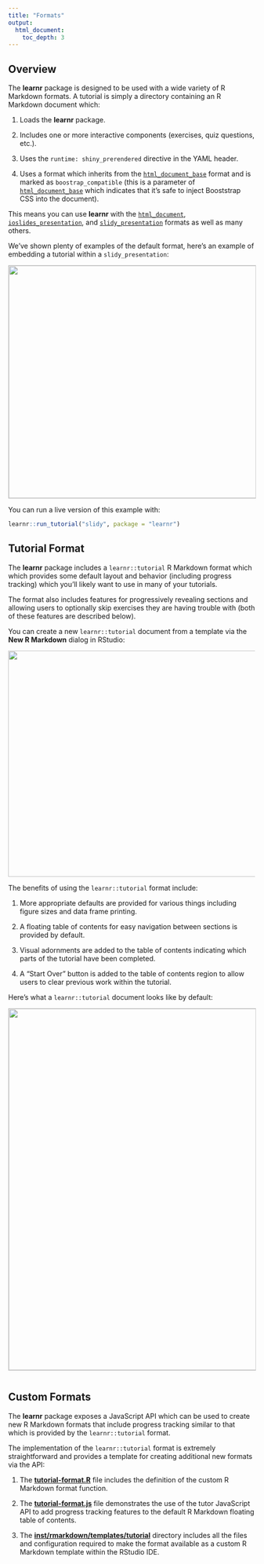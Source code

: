 ```yaml
---
title: "Formats"
output:
  html_document:
    toc_depth: 3
---
```


## Overview

The **learnr** package is designed to be used with a wide variety of R Markdown formats. A tutorial is simply a directory containing an R Markdown document which:

1. Loads the **learnr** package.

2. Includes one or more interactive components (exercises, quiz questions, etc.).

3. Uses the `runtime: shiny_prerendered` directive in the YAML header.

4. Uses a format which inherits from the [`html_document_base`](https://www.rdocumentation.org/packages/rmarkdown/topics/html_document_base) format and is marked as `boostrap_compatible` (this is a parameter of [`html_document_base`](https://www.rdocumentation.org/packages/rmarkdown/topics/html_document_base) which indicates that it's safe to inject Booststrap CSS into the document).

This means you can use **learnr** with the [`html_document`](http://rmarkdown.rstudio.com/html_document_format.html), [`ioslides_presentation`](http://rmarkdown.rstudio.com/ioslides_presentation_format.html), and [`slidy_presentation`](http://rmarkdown.rstudio.com/slidy_presentation_format.html) formats as well as many others.

We've shown plenty of examples of the default format, here's an example of embedding a tutorial within a `slidy_presentation`:

<img src="images/slidy.png" width="650" height="474" style="border: solid 1px #cccccc;"/>

You can run a live version of this example with:

```r
learnr::run_tutorial("slidy", package = "learnr")
```

## Tutorial Format

The **learnr** package includes a `learnr::tutorial` R Markdown format which which provides some default layout and behavior (including progress tracking) which you'll likely want to use in many of your tutorials.

The format also includes features for progressively revealing sections and allowing users to optionally skip exercises they are having trouble with (both of these features are described below).

You can create a new `learnr::tutorial` document from a template via the **New R Markdown** dialog in RStudio:

![](images/create-new-tutorial.png){width=565 height=461}

The benefits of using the `learnr::tutorial` format include:

1. More appropriate defaults are provided for various things including figure sizes and data frame printing.

2. A floating table of contents for easy navigation between sections is provided by default.

3. Visual adornments are added to the table of contents indicating which parts of the tutorial have been completed.

4. A "Start Over" button is added to the table of contents region to allow users to clear previous work within the tutorial.

Here's what a `learnr::tutorial` document looks like by default:

![](images/format-tutorial.png){width=1184 height=737 style="border: solid 1px #cccccc; margin-bottom: 12px;"}


## Custom Formats

The **learnr** package exposes a JavaScript API which can be used to create new R Markdown formats that include progress tracking similar to that which is provided by the `learnr::tutorial` format.

The implementation of the `learnr::tutorial` format is extremely straightforward and provides a template for creating additional new formats via the API:

1. The **[tutorial-format.R](https://github.com/rstudio/learnr/blob/main/R/tutorial-format.R)** file includes the definition of the custom R Markdown format function.

2. The **[tutorial-format.js](https://github.com/rstudio/learnr/blob/main/inst/rmarkdown/templates/tutorial/resources/tutorial-format.js)** file demonstrates the use of the tutor JavaScript API to add progress tracking features to the default R Markdown floating table of contents.

3. The **[inst/rmarkdown/templates/tutorial](https://github.com/rstudio/learnr/tree/main/inst/rmarkdown/templates/tutorial)** directory includes all the files and configuration required to make the format available as a custom R Markdown template within the RStudio IDE.
